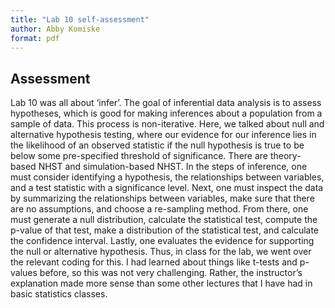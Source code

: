 ```yaml
--- 
title: "Lab 10 self-assessment"
author: Abby Komiske 
format: pdf
--- 
```


## Assessment 

Lab 10 was all about ‘infer’. The goal of inferential data analysis is to assess hypotheses, which is good for making inferences about a population from a sample of data. This process is non-iterative. Here, we talked about null and alternative hypothesis testing, where our evidence for our inference lies in the likelihood of an observed statistic if the null hypothesis is true to be below some pre-specified threshold of significance. There are theory-based NHST and simulation-based NHST. In the steps of inference, one must consider identifying a hypothesis, the relationships between variables, and a test statistic with a significance level. Next, one must inspect the data by summarizing the relationships between variables, make sure that there are no assumptions, and choose a re-sampling method. From there, one must generate a null distribution, calculate the statistical test, compute the p-value of that test, make a distribution of the statistical test, and calculate the confidence interval. Lastly, one evaluates the evidence for supporting the null or alternative hypothesis. Thus, in class for the lab, we went over the relevant coding for this. I had learned about things like t-tests and p-values before, so this was not very challenging. Rather, the instructor’s explanation made more sense than some other lectures that I have had in basic statistics classes. 

